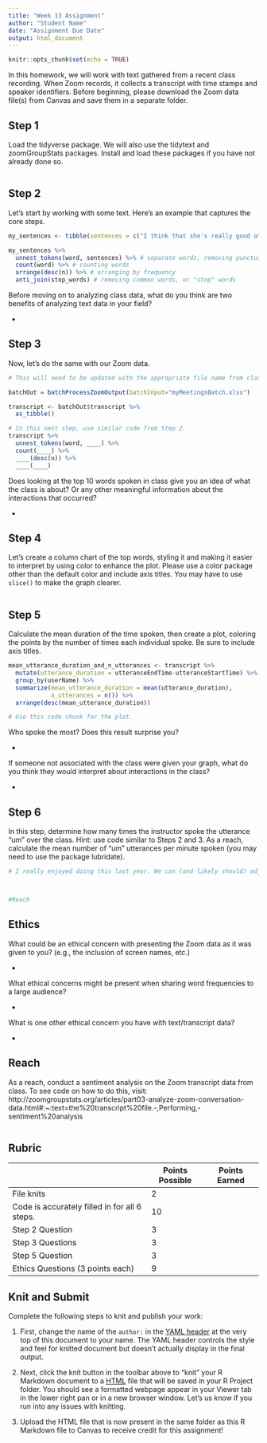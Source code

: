 ```yaml
---
title: "Week 13 Assignment"
author: "Student Name"
date: "Assignment Due Date"
output: html_document
---
```


```r
knitr::opts_chunk$set(echo = TRUE)
```

In this homework, we will work with text gathered from a recent class recording. When Zoom records, it collects a transcript with time stamps and speaker identifiers. Before beginning, please download the Zoom data file(s) from Canvas and save them in a separate folder.

## Step 1

Load the tidyverse package. We will also use the tidytext and zoomGroupStats packages. Install and load these packages if you have not already done so.

```r

```

## Step 2

Let's start by working with some text. Here's an example that captures the core steps.

```r
my_sentences <- tibble(sentences = c("I think that she's really good at playing soccer, but he's probably a better dancer, especially at his age", "I really like to watch soccer games, especially for OneKnox", "She was a great goalkeeper, perhaps because she played soccer from such a young age"))

my_sentences %>% 
  unnest_tokens(word, sentences) %>% # separate words, removing punctuation
  count(word) %>% # counting words
  arrange(desc(n)) %>% # arranging by frequency
  anti_join(stop_words) # removing common words, or "stop" words
```

Before moving on to analyzing class data, what do you think are two benefits of analyzing text data in your field?

-   

## Step 3

Now, let's do the same with our Zoom data.

```r
# This will need to be updated with the appropriate file name from class.

batchOut = batchProcessZoomOutput(batchInput="myMeetingsBatch.xlsx")

transcript <- batchOut$transcript %>% 
  as_tibble()

# In this next step, use similar code from Step 2.
transcript %>% 
  unnest_tokens(word, ____) %>% 
  count(____) %>% 
  ____(desc(n)) %>% 
  ____(____)
```

Does looking at the top 10 words spoken in class give you an idea of what the class is about? Or any other meaningful information about the interactions that occurred?

-   

## Step 4

Let's create a column chart of the top words, styling it and making it easier to interpret by using color to enhance the plot. Please use a color package other than the default color and include axis titles. You may have to use `slice()` to make the graph clearer. 

```r

```

## Step 5

Calculate the mean duration of the time spoken, then create a plot, coloring the points by the number of times each individual spoke. Be sure to include axis titles. 

```r
mean_utterance_duration_and_n_utterances <- transcript %>% 
  mutate(utterance_duration = utteranceEndTime-utteranceStartTime) %>% 
  group_by(userName) %>% 
  summarize(mean_utterance_duration = mean(utterance_duration),
            n_utterances = n()) %>% 
  arrange(desc(mean_utterance_duration))
```

```r
# Use this code chunk for the plot.

```

Who spoke the most? Does this result surprise you?

-   

If someone not associated with the class were given your graph, what do you think they would interpret about interactions in the class?

-   

## Step 6

In this step, determine how many times the instructor spoke the utterance "um" over the class. Hint: use code similar to Steps 2 and 3. As a reach, calculate the mean number of "um" utterances per minute spoken (you may need to use the package lubridate). 

```r
# I really enjoyed doing this last year. We can (and likely should) adjust the filler word to something that is more appropriate for this course. I wanted to have this in here as a placeholder for now, though. Also, this is code that I copied from my assignment last year, so it likely isn't the most efficient way of doing this.



#Reach

```

## Ethics

What could be an ethical concern with presenting the Zoom data as it was given to you? (e.g., the inclusion of screen names, etc.)

-   

What ethical concerns might be present when sharing word frequencies to a large audience?

-   

What is one other ethical concern you have with text/transcript data?

-   

## Reach

As a reach, conduct a sentiment analysis on the Zoom transcript data from class. To see code on how to do this, visit: http://zoomgroupstats.org/articles/part03-analyze-zoom-conversation-data.html#:~:text=the%20transcript%20file.-,Performing,-sentiment%20analysis

```r

```

## Rubric

|                                               | Points Possible | Points Earned |
|----------------------------------------|----------------|----------------|
| File knits                                    | 2               |               |
| Code is accurately filled in for all 6 steps. | 10              |               |
| Step 2 Question                               | 3               |               |
| Step 3 Questions                              | 3               |               |
| Step 5 Question                               | 3               |               |
| Ethics Questions (3 points each)              | 9               |               |

## Knit and Submit

Complete the following steps to knit and publish your work:

1.  First, change the name of the `author:` in the [YAML header](https://bookdown.org/yihui/rmarkdown-cookbook/rmarkdown-anatomy.html#yaml-metadata) at the very top of this document to your name. The YAML header controls the style and feel for knitted document but doesn't actually display in the final output.

2.  Next, click the knit button in the toolbar above to "knit" your R Markdown document to a [HTML](https://bookdown.org/yihui/rmarkdown/html-document.html) file that will be saved in your R Project folder. You should see a formatted webpage appear in your Viewer tab in the lower right pan or in a new browser window. Let's us know if you run into any issues with knitting.

3.  Upload the HTML file that is now present in the same folder as this R Markdown file to Canvas to receive credit for this assignment!

